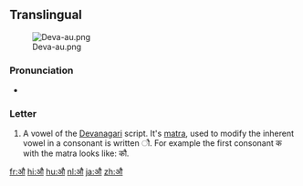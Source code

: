 ==Translingual==
[[File:Deva-au.png|thumb]]

===Pronunciation===
* {{IPA|/ɔː/|/aʊ/|/əʊ/|lang=mul}}

===Letter===
{{mul-deva|au}}

# A vowel of the [[Devanagari]] script.  It's [[matra]], used to modify the inherent vowel in a consonant is written &#x094C;.  For example the first consonant क with the matra looks like: कौ.

[[fr:औ]]
[[hi:औ]]
[[hu:औ]]
[[nl:औ]]
[[ja:औ]]
[[zh:औ]]